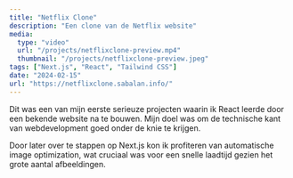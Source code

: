 ```yaml
---
title: "Netflix Clone"
description: "Een clone van de Netflix website"
media:
  type: "video"
  url: "/projects/netflixclone-preview.mp4"
  thumbnail: "/projects/netflixclone-preview.jpeg"
tags: ["Next.js", "React", "Tailwind CSS"]
date: "2024-02-15"
url: "https://netflixclone.sabalan.info/"
---
```


Dit was een van mijn eerste serieuze projecten waarin ik React leerde door een bekende website na te bouwen. 
Mijn doel was om de technische kant van webdevelopment goed onder de knie te krijgen.

Door later over te stappen op Next.js kon ik profiteren van automatische image optimization, 
wat cruciaal was voor een snelle laadtijd gezien het grote aantal afbeeldingen.
